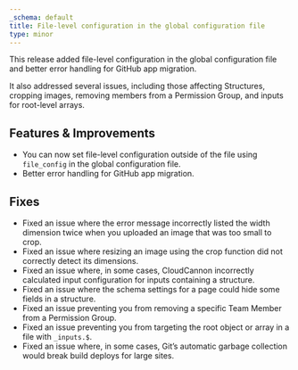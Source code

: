```yaml
---
_schema: default
title: File-level configuration in the global configuration file
type: minor
---
```

This release added file-level configuration in the global configuration file and better error handling for GitHub app migration.

It also addressed several issues, including those affecting Structures, cropping images, removing members from a Permission Group, and inputs for root-level arrays.

## Features & Improvements

* You can now set file-level configuration outside of the file using `file_config` in the global configuration file.
* Better error handling for GitHub app migration.

## Fixes

* Fixed an issue where the error message incorrectly listed the width dimension twice when you uploaded an image that was too small to crop.
* Fixed an issue where resizing an image using the crop function did not correctly detect its dimensions.
* Fixed an issue where, in some cases, CloudCannon incorrectly calculated input configuration for inputs containing a structure.
* Fixed an issue where the schema settings for a page could hide some fields in a structure.
* Fixed an issue preventing you from removing a specific Team Member from a Permission Group.
* Fixed an issue preventing you from targeting the root object or array in a file with `_inputs.$`.
* Fixed an issue where, in some cases, Git’s automatic garbage collection would break build deploys for large sites.